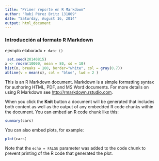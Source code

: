 ```yaml
---
title: "Primer reporte en R Markdown"
author: "Rubí Pérez Britz 131009"
date: "Saturday, August 16, 2014"
output: html_document
---
```


### Introducción al formato R Markdown

ejemplo elaborado `r date ()`

```r
 set.seed(20140815)
x <- rnorm(10000, mean = 80, sd = 10)
hist(x, breaks = 100, border="white", col = gray(0.7))
abline(v = mean(x), col = "blue", lwd = 2 )

```

This is an R Markdown document. Markdown is a simple formatting syntax for authoring HTML, PDF, and MS Word documents. For more details on using R Markdown see <http://rmarkdown.rstudio.com>.

When you click the **Knit** button a document will be generated that includes both content as well as the output of any embedded R code chunks within the document. You can embed an R code chunk like this:

```r
summary(cars)
```

You can also embed plots, for example:

```r
plot(cars)
```

Note that the `echo = FALSE` parameter was added to the code chunk to prevent printing of the R code that generated the plot.

